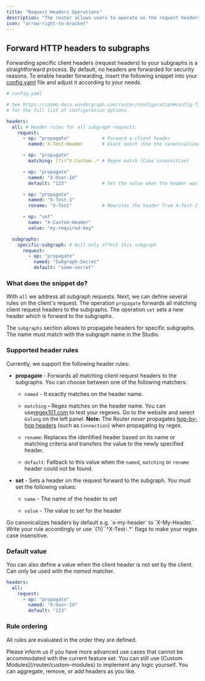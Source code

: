 ---
title: "Request Headers Operations"
description: "The router allows users to operate on the request headers."
icon: "arrow-right-to-bracket"
---

## Forward HTTP headers to subgraphs

Forwarding specific client headers (request headers) to your subgraphs is a straightforward process. By default, no headers are forwarded for security reasons. To enable header forwarding, insert the following snippet into your [config.yaml](/router/configuration#config-file) file and adjust it according to your needs.

```yaml
# config.yaml

# See https://cosmo-docs.wundergraph.com/router/configuration#config-file
# for the full list of configuration options.

headers:
  all: # Header rules for all subgraph requests.
    request:
      - op: "propagate"            # Forward a client header
        named: X-Test-Header       # Exact match (Use the canonicalized version)

      - op: "propagate"
        matching: (?i)^X-Custom-.* # Regex match (Case insensitive)

      - op: "propagate"
        named: "X-User-Id"
        default: "123"             # Set the value when the header was not set

      - op: "propagate"
        named: "X-Test-1"
        rename: "X-Test"           # Rewrites the header from X-Test-1 to X-Test

      - op: "set"
        name: "X-Custom-Header"
        value: "my-required-key"

  subgraphs:
    specific-subgraph: # Will only affect this subgraph
      request:
        - op: "propagate"
          named: "Subgraph-Secret"
          default: "some-secret"
```

### What does the snippet do?

With `all` we address all subgraph requests. Next, we can define several rules on the client's request. The operation `propagate` forwards all matching client request headers to the subgraphs. The operation `set` sets a new header which is forward to the subgraphs.

The `subgraphs` section allows to propagate headers for specific subgraphs. The name must match with the subgraph name in the Studio.

### Supported header rules

Currently, we support the following header rules:

* **propagate&#x20;**- Forwards all matching client request headers to the subgraphs. You can choose between one of the following matchers:

  * `named` - It exactly matches on the header name.

  * `matching`**&#x20;-&#x20;**&#x52;egex matches on the header name. You can use[regex101.com](https://regex101.com/) to test your regexes. Go to the website and select `Golang` on the left panel. **Note:** The Router *never* propagates [hop-by-hop headers](https://developer.mozilla.org/en-US/docs/Web/HTTP/Headers#hop-by-hop_headers) (such as `Connection`) when propagating by regex.

  * `rename`: Replaces the identified header based on its name or matching criteria and transfers the value to the newly specified header.

  * `default`: Fallback to this value when the `named`, `matching` or `rename` header could not be found.

* **set** - Sets a header on the request forward to the subgraph. You must set the following values:

  * `name` - The name of the header to set

  * `value` - The value to set for the header

<Note>
  Go canonicalizes headers by default e.g. `x-my-header` to `X-My-Header.` Write your rule accordingly or use `(?i)``^X-Test-.*` flags to make your regex case insensitive.
</Note>

### Default value

You can also define a value when the client header is not set by the client. Can only be used with the *named* matcher.

```yaml
headers:
  all:
    request:
      - op: "propagate"
        named: "X-User-Id"
        default: "123"
```

### Rule ordering

All rules are evaluated in the order they are defined.

<Info>
  Please inform us if you have more advanced use cases that cannot be accommodated with the current feature set. You can still use [Custom Modules](/router/custom-modules) to implement any logic yourself. You can aggregate, remove, or add headers as you like.
</Info>
